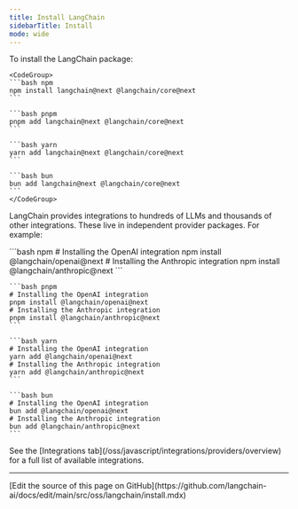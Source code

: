```yaml
---
title: Install LangChain
sidebarTitle: Install
mode: wide
---
```




<StableCalloutJS />


To install the LangChain package:



    <CodeGroup>
    ```bash npm
    npm install langchain@next @langchain/core@next
    ```

    ```bash pnpm
    pnpm add langchain@next @langchain/core@next
    ```

    ```bash yarn
    yarn add langchain@next @langchain/core@next
    ```

    ```bash bun
    bun add langchain@next @langchain/core@next
    ```
    </CodeGroup>


LangChain provides integrations to hundreds of LLMs and thousands of other integrations. These live in independent provider packages. For example:



<CodeGroup>
    ```bash npm
    # Installing the OpenAI integration
    npm install @langchain/openai@next
    # Installing the Anthropic integration
    npm install @langchain/anthropic@next
    ```

    ```bash pnpm
    # Installing the OpenAI integration
    pnpm install @langchain/openai@next
    # Installing the Anthropic integration
    pnpm install @langchain/anthropic@next
    ```

    ```bash yarn
    # Installing the OpenAI integration
    yarn add @langchain/openai@next
    # Installing the Anthropic integration
    yarn add @langchain/anthropic@next
    ```

    ```bash bun
    # Installing the OpenAI integration
    bun add @langchain/openai@next
    # Installing the Anthropic integration
    bun add @langchain/anthropic@next
    ```
</CodeGroup>


<Tip>
See the [Integrations tab](/oss/javascript/integrations/providers/overview) for a full list of available integrations.
</Tip>

---

<Callout icon="pen-to-square" iconType="regular">
  [Edit the source of this page on GitHub](https://github.com/langchain-ai/docs/edit/main/src/oss/langchain/install.mdx)
</Callout>

